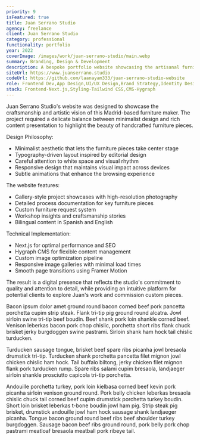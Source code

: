 ```yaml
---
priority: 9
isFeatured: true
title: Juan Serrano Studio
agency: freelance
client: Juan Serrano Studio
category: professional
functionality: portfolio
year: 2022
coverImage: /images/work/juan-serrano-studio/main.webp
summary: Branding, Design & Development
description: A bespoke portfolio website showcasing the artisanal furniture creations of Juan Serrano, a Madrid-based craftsman. The site features a minimalist design that emphasizes the beauty of his handcrafted pieces through high-quality imagery and thoughtful typography, while offering seamless navigation and responsive viewing across all devices.
siteUrl: https://www.juanserrano.studio
codeUrl: https://github.com/laanayam333/juan-serrano-studio-website
role: Frontend Dev,App Design,UI/UX Design,Brand Strategy,Identity Design
stack: Frontend-Next.js,Styling-Tailwind CSS,CMS-Hygraph
---
```


Juan Serrano Studio's website was designed to showcase the craftsmanship and artistic vision of this Madrid-based furniture maker. The project required a delicate balance between minimalist design and rich content presentation to highlight the beauty of handcrafted furniture pieces.

Design Philosophy:

- Minimalist aesthetic that lets the furniture pieces take center stage
- Typography-driven layout inspired by editorial design
- Careful attention to white space and visual rhythm
- Responsive design that maintains visual impact across devices
- Subtle animations that enhance the browsing experience

The website features:

- Gallery-style project showcases with high-resolution photography
- Detailed process documentation for key furniture pieces
- Custom furniture request system
- Workshop insights and craftsmanship stories
- Bilingual content in Spanish and English

Technical Implementation:

- Next.js for optimal performance and SEO
- Hygraph CMS for flexible content management
- Custom image optimization pipeline
- Responsive image galleries with minimal load times
- Smooth page transitions using Framer Motion

The result is a digital presence that reflects the studio's commitment to quality and attention to detail, while providing an intuitive platform for potential clients to explore Juan's work and commission custom pieces.

Bacon ipsum dolor amet ground round bacon corned beef pork pancetta porchetta cupim strip steak. Flank tri-tip pig ground round alcatra. Jowl sirloin swine tri-tip beef boudin. Beef shank pork loin shankle corned beef. Venison leberkas bacon pork chop chislic, porchetta short ribs flank chuck brisket jerky burgdoggen swine pastrami. Sirloin shank ham hock tail chislic turducken.

Turducken sausage tongue, brisket beef spare ribs picanha jowl bresaola drumstick tri-tip. Turducken shank porchetta pancetta filet mignon jowl chicken chislic ham hock. Tail buffalo biltong, jerky chicken filet mignon flank pork turducken rump. Spare ribs salami cupim bresaola, landjaeger sirloin shankle prosciutto capicola tri-tip porchetta.

Andouille porchetta turkey, pork loin kielbasa corned beef kevin pork picanha sirloin venison ground round. Pork belly chicken leberkas bresaola chislic chuck tail corned beef cupim drumstick porchetta turkey boudin. Short loin brisket leberkas t-bone boudin jowl ham pig. Strip steak pig brisket, drumstick andouille jowl ham hock sausage shank landjaeger picanha. Tongue bacon ground round beef ribs beef shoulder turkey burgdoggen. Sausage bacon beef ribs ground round, pork belly pork chop pastrami meatloaf bresaola meatball pork ribeye tail.
